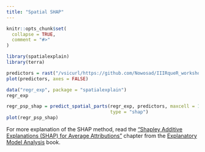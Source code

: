 ```yaml
---
title: "Spatial SHAP"
---
```


```r
knitr::opts_chunk$set(
  collapse = TRUE,
  comment = "#>"
)
```

```r
library(spatialexplain)
library(terra)
```

```r
predictors = rast("/vsicurl/https://github.com/Nowosad/IIIRqueR_workshop_materials/raw/refs/heads/main/data/predictors.tif")
plot(predictors, axes = FALSE)
```

```r
data("regr_exp", package = "spatialexplain")
regr_exp
```

```r
regr_psp_shap = predict_spatial_parts(regr_exp, predictors, maxcell = 100,
                                      type = "shap")
plot(regr_psp_shap)
```

For more explanation of the SHAP method, read the ["Shapley Additive Explanations (SHAP) for Average Attributions"](https://ema.drwhy.ai/shapley.html) chapter from the [Explanatory Model Analysis](https://ema.drwhy.ai/) book.
